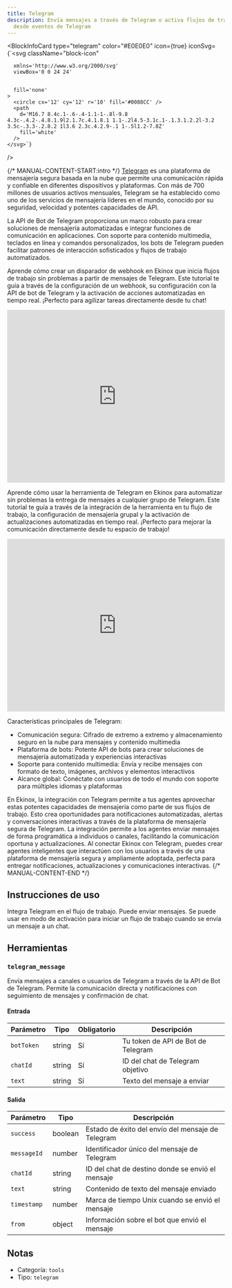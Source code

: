 ```yaml
---
title: Telegram
description: Envía mensajes a través de Telegram o activa flujos de trabajo
  desde eventos de Telegram
---
```



<BlockInfoCard 
  type="telegram"
  color="#E0E0E0"
  icon={true}
  iconSvg={`<svg className="block-icon"
      
      xmlns='http://www.w3.org/2000/svg'
      viewBox='0 0 24 24'
      
      
      fill='none'
    >
      <circle cx='12' cy='12' r='10' fill='#0088CC' />
      <path
        d='M16.7 8.4c.1-.6-.4-1.1-1-.8l-9.8 4.3c-.4.2-.4.8.1.9l2.1.7c.4.1.8.1 1.1-.2l4.5-3.1c.1-.1.3.1.2.2l-3.2 3.5c-.3.3-.2.8.2 1l3.6 2.3c.4.2.9-.1 1-.5l1.2-7.8Z'
        fill='white'
      />
    </svg>`}
/>

{/* MANUAL-CONTENT-START:intro */}
[Telegram](https://telegram.org) es una plataforma de mensajería segura basada en la nube que permite una comunicación rápida y confiable en diferentes dispositivos y plataformas. Con más de 700 millones de usuarios activos mensuales, Telegram se ha establecido como uno de los servicios de mensajería líderes en el mundo, conocido por su seguridad, velocidad y potentes capacidades de API.

La API de Bot de Telegram proporciona un marco robusto para crear soluciones de mensajería automatizadas e integrar funciones de comunicación en aplicaciones. Con soporte para contenido multimedia, teclados en línea y comandos personalizados, los bots de Telegram pueden facilitar patrones de interacción sofisticados y flujos de trabajo automatizados.

Aprende cómo crear un disparador de webhook en Ekinox que inicia flujos de trabajo sin problemas a partir de mensajes de Telegram. Este tutorial te guía a través de la configuración de un webhook, su configuración con la API de bot de Telegram y la activación de acciones automatizadas en tiempo real. ¡Perfecto para agilizar tareas directamente desde tu chat!

<iframe
  width="100%"
  height="400"
  src="https://www.youtube.com/embed/9oKcJtQ0_IM"
  title="Usa Telegram con Ekinox"
  frameBorder="0"
  allow="accelerometer; autoplay; clipboard-write; encrypted-media; gyroscope; picture-in-picture"
  allowFullScreen
></iframe>

Aprende cómo usar la herramienta de Telegram en Ekinox para automatizar sin problemas la entrega de mensajes a cualquier grupo de Telegram. Este tutorial te guía a través de la integración de la herramienta en tu flujo de trabajo, la configuración de mensajería grupal y la activación de actualizaciones automatizadas en tiempo real. ¡Perfecto para mejorar la comunicación directamente desde tu espacio de trabajo!

<iframe
  width="100%"
  height="400"
  src="https://www.youtube.com/embed/AG55LpUreGI"
  title="Usa Telegram con Ekinox"
  frameBorder="0"
  allow="accelerometer; autoplay; clipboard-write; encrypted-media; gyroscope; picture-in-picture"
  allowFullScreen
></iframe>

Características principales de Telegram:

- Comunicación segura: Cifrado de extremo a extremo y almacenamiento seguro en la nube para mensajes y contenido multimedia
- Plataforma de bots: Potente API de bots para crear soluciones de mensajería automatizada y experiencias interactivas
- Soporte para contenido multimedia: Envía y recibe mensajes con formato de texto, imágenes, archivos y elementos interactivos
- Alcance global: Conéctate con usuarios de todo el mundo con soporte para múltiples idiomas y plataformas

En Ekinox, la integración con Telegram permite a tus agentes aprovechar estas potentes capacidades de mensajería como parte de sus flujos de trabajo. Esto crea oportunidades para notificaciones automatizadas, alertas y conversaciones interactivas a través de la plataforma de mensajería segura de Telegram. La integración permite a los agentes enviar mensajes de forma programática a individuos o canales, facilitando la comunicación oportuna y actualizaciones. Al conectar Ekinox con Telegram, puedes crear agentes inteligentes que interactúen con los usuarios a través de una plataforma de mensajería segura y ampliamente adoptada, perfecta para entregar notificaciones, actualizaciones y comunicaciones interactivas.
{/* MANUAL-CONTENT-END */}

## Instrucciones de uso

Integra Telegram en el flujo de trabajo. Puede enviar mensajes. Se puede usar en modo de activación para iniciar un flujo de trabajo cuando se envía un mensaje a un chat.

## Herramientas

### `telegram_message`

Envía mensajes a canales o usuarios de Telegram a través de la API de Bot de Telegram. Permite la comunicación directa y notificaciones con seguimiento de mensajes y confirmación de chat.

#### Entrada

| Parámetro | Tipo | Obligatorio | Descripción |
| --------- | ---- | ----------- | ----------- |
| `botToken` | string | Sí | Tu token de API de Bot de Telegram |
| `chatId` | string | Sí | ID del chat de Telegram objetivo |
| `text` | string | Sí | Texto del mensaje a enviar |

#### Salida

| Parámetro | Tipo | Descripción |
| --------- | ---- | ----------- |
| `success` | boolean | Estado de éxito del envío del mensaje de Telegram |
| `messageId` | number | Identificador único del mensaje de Telegram |
| `chatId` | string | ID del chat de destino donde se envió el mensaje |
| `text` | string | Contenido de texto del mensaje enviado |
| `timestamp` | number | Marca de tiempo Unix cuando se envió el mensaje |
| `from` | object | Información sobre el bot que envió el mensaje |

## Notas

- Categoría: `tools`
- Tipo: `telegram`
